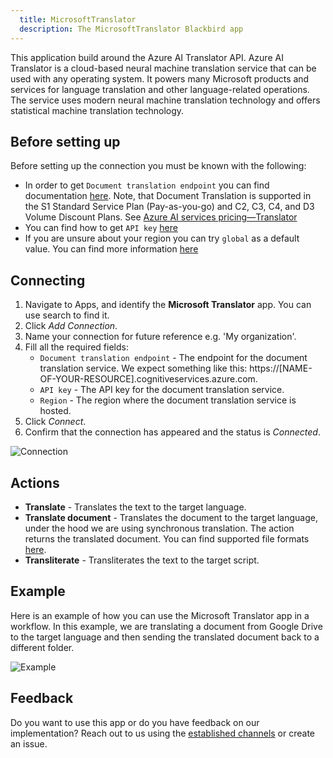 ```yaml
---
  title: MicrosoftTranslator
  description: The MicrosoftTranslator Blackbird app
---
```


<LinkCard title="View on Github" target="_blank" href="https://github.com/bb-io/MicrosoftTranslator" icon="github" />

This application build around the Azure AI Translator API. Azure AI Translator is a cloud-based neural machine translation service that can be used with any operating system. It powers many Microsoft products and services for language translation and other language-related operations. The service uses modern neural machine translation technology and offers statistical machine translation technology.

## Before setting up

Before setting up the connection you must be known with the following:

- In order to get `Document translation endpoint` you can find documentation [here](https://learn.microsoft.com/en-us/azure/ai-services/translator/document-translation/how-to-guides/use-rest-api-programmatically?tabs=csharp#retrieve-your-key-and-custom-domain-endpoint). Note, that Document Translation is supported in the S1 Standard Service Plan (Pay-as-you-go) and C2, C3, C4, and D3 Volume Discount Plans. See [Azure AI services pricing—Translator](https://azure.microsoft.com/en-us/pricing/details/cognitive-services/translator/)
- You can find how to get `API key` [here](https://learn.microsoft.com/en-us/azure/ai-services/translator/document-translation/how-to-guides/use-rest-api-programmatically?tabs=csharp#prerequisites)
- If you are unsure about your region you can try `global` as a default value. You can find more information [here](https://learn.microsoft.com/en-us/azure/ai-services/translator/document-translation/how-to-guides/create-use-managed-identities)

## Connecting

1. Navigate to Apps, and identify the **Microsoft Translator** app. You can use search to find it.
2. Click _Add Connection_.
3. Name your connection for future reference e.g. 'My organization'.
4. Fill all the required fields:
   - `Document translation endpoint` - The endpoint for the document translation service. We expect something like this: https://[NAME-OF-YOUR-RESOURCE].cognitiveservices.azure.com.
   - `API key` - The API key for the document translation service.
   - `Region` - The region where the document translation service is hosted.
5. Click _Connect_.
6. Confirm that the connection has appeared and the status is _Connected_.

![Connection](https://raw.githubusercontent.com/bb-io/MicrosoftTranslator/main/image/README/connection.png)

## Actions

- **Translate** - Translates the text to the target language. 
- **Translate document** - Translates the document to the target language, under the hood we are using synchronous translation. The action returns the translated document. You can find supported file formats [here](https://learn.microsoft.com/en-us/azure/ai-services/translator/document-translation/overview#batch-supported-document-formats).
- **Transliterate** - Transliterates the text to the target script.

## Example 

Here is an example of how you can use the Microsoft Translator app in a workflow. In this example, we are translating a document from Google Drive to the target language and then sending the translated document back to a different folder.

![Example](https://raw.githubusercontent.com/bb-io/MicrosoftTranslator/main/image/README/example.png)

## Feedback

Do you want to use this app or do you have feedback on our implementation? Reach out to us using the [established channels](https://www.blackbird.io/) or create an issue.

